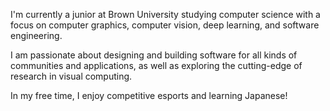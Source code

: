 I'm currently a junior at Brown University studying computer science with a focus on computer graphics, computer vision, deep learning, and software engineering.

I am passionate about designing and building software for all kinds of communities and applications, as well as exploring the cutting-edge of research in visual computing.

In my free time, I enjoy competitive esports and learning Japanese!
